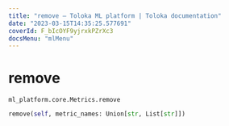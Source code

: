 ```yaml
---
title: "remove — Toloka ML platform | Toloka documentation"
date: "2023-03-15T14:35:25.577691"
coverId: F_bIcOYF9yjrxkPZrXc3
docsMenu: "mlMenu"
---
```


# remove

`ml_platform.core.Metrics.remove`

```python
remove(self, metric_names: Union[str, List[str]])
```